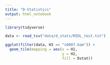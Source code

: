 ```yaml
---
title: "D-Statistics"
output: html_notebook
---
```


```r
library(tidyverse)
```


```r
data <- read_tsv("data/d_stats/MIDL_test.txt")
```

```r
ggplot(filter(data, H3 == "s0007.bam")) +
  geom_tile(mapping = aes(x = H1, 
                          y = H2, 
                          fill = Dstat))
```

